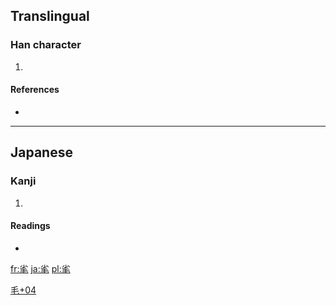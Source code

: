 ==Translingual==

===Han character===
{{Han char|rn=82|rad=毛|as=04|sn=8|four=|canj=火竹竹手山 (FHHQU)}}

# {{defn|Han|sort=毛04}}

====References====
* {{Han ref|kx=0592.161|dkj=16790|dj=0984.160|hdz=31995.121|uh=6BDF|ud=27615}}

----

==Japanese==

===Kanji===
{{ja-kanji|grade=|rs=毛04}}

# {{defn|lang=ja|sort=毛04}}

====Readings====
* {{ja-readings|on=|kun=[[むしる]] (mushiru)}}

[[Category:Japanese-only CJKV Characters|毛+04]]

[[fr:毟]]
[[ja:毟]]
[[pl:毟]]